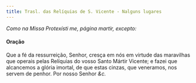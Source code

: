 ```yaml
---
title: Trasl. das Relíquias de S. Vicente - Nalguns lugares
---
```


<em>Como na Missa Protexísti me, página martir, excepto:</em>

<h4 class="text-center">Oração</h4>
<div class="container-fluid">
  <div class="row">
    <div class="col-6 dropcaps text-justify"></div>
    <div class="col-6 dropcaps text-justify">
      Que a fé da ressurreição, Senhor, cresça em nós em virtude das maravilhas
      que operais pelas Relíquias do vosso Santo Mártir Vicente; e fazei que
      alcancemos a glória imortal, de que estas cinzas, que veneramos, nos
      servem de penhor. Por nosso Senhor <em>&c.</em>
    </div>
  </div>
</div>
